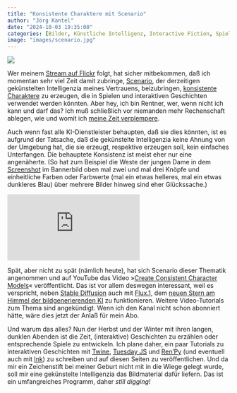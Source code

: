```yaml
---
title: "Konsistente Charaktere mit Scenario"
author: "Jörg Kantel"
date: "2024-10-03 19:35:00"
categories: [Bilder, Künstliche Intelligenz, Interactive Fiction, Spieleprogrammierung, Scenario, Stable Diffusion, Flux.1]
image: "images/scenario.jpg"
---
```


[![](images/scenario-b.jpg)](https://www.flickr.com/photos/schockwellenreiter/54040531208/)

Wer meinem [Stream auf Flickr](https://www.flickr.com/photos/schockwellenreiter/) folgt, hat sicher mitbekommen, daß ich momentan sehr viel Zeit damit zubringe, [Scenario](http://cognitiones.kantel-chaos-team.de/technikgeschichte/rechnerundnetze/scenario.html), der derzeitigen gekünstelten Intelligenzia meines Vertrauens, beizubringen, [konsistente Charaktere](https://kantel.github.io/posts/2024083001_konsistente_charaktere/) zu erzeugen, die in Spielen und interaktiven Geschichten verwendet werden könnten. Aber hey, ich bin Rentner, wer, wenn nicht ich kann und darf das? Ich muß schließlich vor niemanden mehr Rechenschaft ablegen, wie und womit ich [meine Zeit verplempere](https://barbarakantel.jimdofree.com/).

Auch wenn fast alle KI-Dienstleister behaupten, daß sie dies könnten, ist es aufgrund der Tatsache, daß die gekünstelte Intelligenzia keine Ahnung von der Umgebung hat, die sie erzeugt, respektive erzeugen soll, kein einfaches Unterfangen. Die behauptete Konsistenz ist meist eher nur eine angenäherte. (So hat zum Beispiel die Weste der jungen Dame in dem [Screenshot](https://www.flickr.com/photos/schockwellenreiter/54040531208/) im Bannerbild oben mal zwei und mal drei Knöpfe und einheitliche Farben oder Farbwerte (mal ein etwas helleres, mal ein etwas dunkleres Blau) über mehrere Bilder hinweg sind eher Glückssache.)

<iframe class="if16_9" src="https://www.youtube.com/embed/aQZpeeLUXWs?si=TW6CVz1MjmW4tess" title="YouTube video player" frameborder="0" allow="accelerometer; autoplay; clipboard-write; encrypted-media; gyroscope; picture-in-picture; web-share" referrerpolicy="strict-origin-when-cross-origin" allowfullscreen></iframe>

Spät, aber nicht zu spät (nämlich heute), hat sich Scenario dieser Thematik angenommen und auf YouTube das Video »[Create Consistent Character Models](https://www.youtube.com/watch?v=aQZpeeLUXWs)« veröffentlicht. Das ist vor allem deswegen interessant, weil es verspricht, neben [Stable Diffusion](http://cognitiones.kantel-chaos-team.de/technikgeschichte/rechnerundnetze/stablediffusion.html) auch mit [Flux.1](https://de.wikipedia.org/wiki/FLUX.1), dem [neuen Stern am Himmel der bildgenerierenden KI](https://kantel.github.io/posts/2024092502_flux_scenario/) zu funktionieren. Weitere Video-Tutorials zum Thema sind angekündigt. Wenn ich den Kanal nicht schon abonniert hätte, wäre dies jetzt der Anlaß für mein Abo.

Und warum das alles? Nun der Herbst und der Winter mit ihren langen, dunklen Abenden ist die Zeit, (interaktive) Geschichten zu erzählen oder entsprechende Spiele zu entwickeln. Ich plane daher, ein paar Tutorials zu interaktiven Geschichten mit [Twine](http://cognitiones.kantel-chaos-team.de/multimedia/spieleprogrammierung/twine2.html), [Tuesday&nbsp;JS](http://cognitiones.kantel-chaos-team.de/multimedia/spieleprogrammierung/tuesdayjs.html) und [Ren'Py](http://cognitiones.kantel-chaos-team.de/multimedia/spieleprogrammierung/renpy.html) (und eventuell auch mit [Ink](http://cognitiones.kantel-chaos-team.de/multimedia/spieleprogrammierung/inkle.html)) zu schreiben und auf diesen Seiten zu veröffentlichen. Und da mir ein Zeichenstift bei meiner Geburt nicht mit in die Wiege gelegt wurde, soll mir eine gekünstelte Intelligenzia das Bildmaterial dafür liefern. Das ist ein umfangreiches Programm, daher *still digging!*
